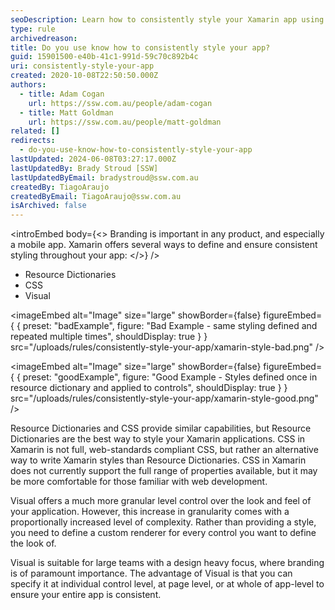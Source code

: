 ```yaml
---
seoDescription: Learn how to consistently style your Xamarin app using Resource Dictionaries, CSS, or Visual for a cohesive branding experience.
type: rule
archivedreason:
title: Do you use know how to consistently style your app?
guid: 15901500-e40b-41c1-991d-59c70c892b4c
uri: consistently-style-your-app
created: 2020-10-08T22:50:50.000Z
authors:
  - title: Adam Cogan
    url: https://ssw.com.au/people/adam-cogan
  - title: Matt Goldman
    url: https://ssw.com.au/people/matt-goldman
related: []
redirects:
  - do-you-use-know-how-to-consistently-style-your-app
lastUpdated: 2024-06-08T03:27:17.000Z
lastUpdatedBy: Brady Stroud [SSW]
lastUpdatedByEmail: bradystroud@ssw.com.au
createdBy: TiagoAraujo
createdByEmail: TiagoAraujo@ssw.com.au
isArchived: false
---
```


<introEmbed
  body={<>
Branding is important in any product, and especially a mobile app. Xamarin offers several ways to define and ensure consistent styling throughout your app:
  </>}
/>
- Resource Dictionaries
- CSS
- Visual

<imageEmbed
  alt="Image"
  size="large"
  showBorder={false}
  figureEmbed={ {
    preset: "badExample",
    figure: "Bad Example - same styling defined and repeated multiple times",
    shouldDisplay: true
  } }
  src="/uploads/rules/consistently-style-your-app/xamarin-style-bad.png"
/>


<imageEmbed
  alt="Image"
  size="large"
  showBorder={false}
  figureEmbed={ {
    preset: "goodExample",
    figure: "Good Example - Styles defined once in resource dictionary and applied to controls",
    shouldDisplay: true
  } }
  src="/uploads/rules/consistently-style-your-app/xamarin-style-good.png"
/>


Resource Dictionaries and CSS provide similar capabilities, but Resource Dictionaries are the best way to style your Xamarin applications. CSS in Xamarin is not full, web-standards compliant CSS, but rather an alternative way to write Xamarin styles than Resource Dictionaries. CSS in Xamarin does not currently support the full range of properties available, but it may be more comfortable for those familiar with web development.

Visual offers a much more granular level control over the look and feel of your application. However, this increase in granularity comes with a proportionally increased level of complexity. Rather than providing a style, you need to define a custom renderer for every control you want to define the look of.

Visual is suitable for large teams with a design heavy focus, where branding is of paramount importance. The advantage of Visual is that you can specify it at individual control level, at page level, or at whole of app-level to ensure your entire app is consistent.

